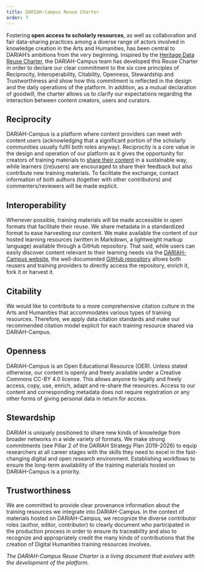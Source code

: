 ```yaml
---
title: DARIAH-Campus Reuse Charter
order: 7
---
```


Fostering **open access to scholarly resources**, as well as collaboration and
fair data-sharing practices among a diverse range of actors involved in
knowledge creation in the Arts and Humanities, has been central to DARIAH’s
ambitions from the very beginning. Inspired by the
[Heritage Data Reuse Charter](https://datacharter.hypotheses.org/), the
DARIAH-Campus team has developed this Reuse Charter in order to declare our
clear commitment to the six core principles of Reciprocity, Interoperability,
Citability, Openness, Stewardship and Trustworthiness and show how this
commitment is reflected in the design and the daily operations of the platform.
In addition, as a mutual declaration of goodwill, the charter allows us to
clarify our expectations regarding the interaction between content creators,
users and curators.

## Reciprocity

DARIAH-Campus is a platform where content providers can meet with content users
(acknowledging that a significant portion of the scholarly communities usually
fulfil both roles anyway). Reciprocity is a core value in the design and
operation of our platform as it gives the opportunity for creators of training
materials to
[share their content](https://campus.dariah.eu/docs/proposing-a-contribution) in
a sustainable way, while learners ((re)users) are encouraged to share their
feedback but also contribute new training materials. To facilitate the exchange,
contact information of both authors (together with other contributors) and
commenters/reviewers will be made explicit.

## Interoperability

Whenever possible, training materials will be made accessible in open formats
that facilitate their reuse. We share metadata in a standardized format to ease
harvesting our content. We make available the content of our hosted learning
resources (written in Markdown, a lightweight markup language) available through
a GitHub repository. That said, while users can easily discover content relevant
to their learning needs via the
[DARIAH-Campus website](https://campus.dariah.eu/), the well-documented
[GitHub repository](https://github.com/DARIAH-ERIC/dariah-campus) allows both
reusers and training providers to directly access the repository, enrich it,
fork it or harvest it.

## Citability

We would like to contribute to a more comprehensive citation culture in the Arts
and Humanities that accommodates various types of training resources. Therefore,
we apply data citation standards and make our recommended citation model
explicit for each training resource shared via DARIAH-Campus.

## Openness

DARIAH-Campus is an Open Educational Resource (OER). Unless stated otherwise,
our content is openly and freely available under a Creative Commons CC-BY 4.0
license. This allows anyone to legally and freely access, copy, use, enrich,
adapt and re-share the resources. Access to our content and corresponding
metadata does not require registration or any other forms of giving personal
data in return for access.

## Stewardship

DARIAH is uniquely positioned to share new kinds of knowledge from broader
networks in a wide variety of formats. We make strong commitments (see Pillar 2
of the DARIAH Strategy Plan 2019-2026) to equip researchers at all career stages
with the skills they need to excel in the fast-changing digital and open
research environment. Establishing workflows to ensure the long-term
availability of the training materials hosted on DARIAH-Campus is a priority.

## Trustworthiness

We are committed to provide clear provenance information about the training
resources we integrate into DARIAH-Campus. In the context of materials hosted on
DARIAH-Campus, we recognize the diverse contributor roles (author, editor,
contributor) to clearly document who participated in the production process in
order to ensure its traceability and also to recognize and appropriately credit
the many kinds of contributions that the creation of Digital Humanities training
resources involves.

_The DARIAH-Campus Reuse Charter is a living document that evolves with the
development of the platform._
